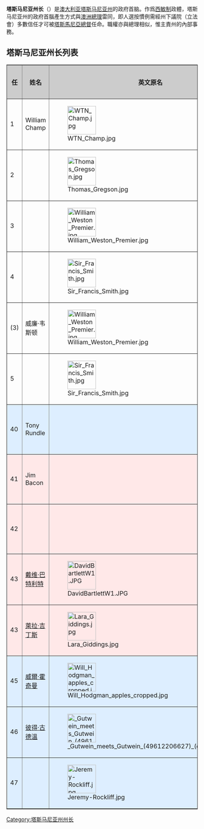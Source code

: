 {{noteTA
|1=zh-cn:澳大利亚;zh-tw:澳洲;zh-hk:澳洲
|2=zh-cn:塔斯马尼亚;zh-hk:塔斯曼尼亞
}}
'''塔斯马尼亚州长'''（{{lang-en|Premier of Tasmania}}）是[[澳大利亚|澳大利亚]][[塔斯马尼亚州|塔斯马尼亚州]]的政府首脑。作爲[[西敏制|西敏制]]政體，塔斯马尼亚州的政府首腦產生方式與[[澳洲總理|澳洲總理]]雷同，即人選按慣例需經州下議院（立法會）多數信任才可被[[塔斯馬尼亞總督|塔斯馬尼亞總督]]任命。職權亦與總理相似，惟主責州的內部事務。

== 塔斯马尼亚州长列表 ==
<table border="1" cellspacing="0" cellpadding="5" class="wikitable">
<tr bgcolor="#cccccc"> <th>'''任'''</th><th>'''姓名'''</th><th>'''英文原名'''</th><th>'''政党'''</th><th>'''上任日'''</th><th>'''離任日'''

<tr><td> 1 <td>William Champ <td>[[File:WTN_Champ.jpg|75px]]<td><td>1856年11月1日<td>1857年2月26日

<tr><td> 2 <td>{{le|托马斯·格雷格森|Thomas Gregson}}<td>[[File:Thomas_Gregson.jpg|75px]]<td><td>1857年2月26日<td>1857年4月25日

<tr><td> 3 <td>{{le|威廉·韦斯顿|William Weston}}<td>[[File:William_Weston_Premier.jpg|75px]]<td><td>1857年4月25日<td>1857年5月12日

<tr><td> 4 <td>{{le|弗朗西斯·史密斯|Francis Smith}}<td>[[File:Sir_Francis_Smith.jpg|75px]]<td><td>1857年5月12日<td>1860年11月1日

<tr><td> (3) <td>威廉·韦斯顿<td>[[File:William_Weston_Premier.jpg|75px]]<td><td>1860年11月1日<td>1861年8月2日

<tr><td> 5 <td>{{le|托马斯·查普曼|Thomas Chapman}}<td> [[File:Sir_Francis_Smith.jpg|75px]]<td><td>1861年8月2日<td>1863年1月20日

<tr bgcolor="#DDEEFF"><td> 40 <td>Tony Rundle<td>  <td>[[澳大利亚自由党|自由党]]<td> 1996年3月18日<td>1998年9月14日

<tr bgcolor="#FFE8E8"><td> 41 <td>Jim Bacon<td>  <td>[[澳大利亚工党|工党]]<td>1998年9月14日<td>2004年3月21日

<tr bgcolor="#FFE8E8"><td> 42 <td>{{le|保罗·列侬|Paul Lennon}}<td> <td>[[澳大利亚工党|工党]]<td>2004年3月21日<td>2008年5月26日

<tr bgcolor="#FFE8E8"><td> 43 <td>[[戴维·巴特利特|戴维·巴特利特]]<td>[[File:DavidBartlettW1.JPG|75px]] <td>[[澳大利亚工党|工党]]<td>2008年5月26日<td>2011年1月24日

<tr bgcolor="#FFE8E8"><td> 43 <td>[[萊拉·吉丁斯|萊拉·吉丁斯]]<td>[[File:Lara_Giddings.jpg|75px]] <td>[[澳大利亚工党|工党]]<td>2011年1月24日<td>2014年3月21日

<tr bgcolor="#DDEEFF"><td> 45 <td>[[威爾·霍奇曼|威爾·霍奇曼]]<td> [[File:Will_Hodgman_apples_cropped.jpg|75px]] <td>[[澳大利亚自由党|自由党]]<td>2014年3月21日<td>2020年1月20日

<tr bgcolor="#DDEEFF"><td> 46 <td>[[彼得·古德溫|彼得·古德溫]]<td> [[File:_Gutwein_meets_Gutwein_(49612206627)_(cropped).jpg|75px]] <td>[[澳大利亚自由党|自由党]]<td>2020年1月20日<td>2022年4月8日

<tr bgcolor="#DDEEFF"><td> 47 <td>{{le|哲里米·羅克里夫|Jeremy Rockliff}}<td>[[File:Jeremy-Rockliff.jpg|75px]]<td>自由黨<td> 2022年4月8日<td>現任

</table>
{{澳洲各州及领地政府首脑}}
[[Category:塔斯马尼亚州州长|Category:塔斯马尼亚州州长]]